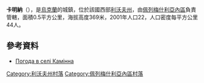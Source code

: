{{coord|49|42|25|N|24|46|24|E|scale:100000|display=title}}

'''卡明納'''（{{lang-uk|Камінна}}），是[[烏克蘭|烏克蘭]]的城鎮，位於該國西部[[利沃夫州|利沃夫州]]，由[[佩列梅什利亞內區|佩列梅什利亞內區]]負責管轄，面積0.5平方公里，海拔高度369米，2001年人口22，人口密度每平方公里44人。

==參考資料==
* [http://weather.in.ua/ua/l'vovskaja/10035 Погода в селі Камінна]

[[Category:利沃夫州村落|Category:利沃夫州村落]]
[[Category:佩列梅什利亞內區村落|Category:佩列梅什利亞內區村落]]

{{Lviv-geo-stub}}